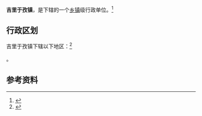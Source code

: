 {{中国乡级行政区|65/40/21/100/000}}

'''吉里于孜镇'''，是{{PRC admin/fullname|65/40/21/100/000|3}}下辖的一个[[乡镇|乡镇]]级行政单位。<ref>{{PRC admin/ref sgc|{{PRC admin/parent|65/40/21/100/000}}}}</ref>

== 行政区划 ==

吉里于孜镇下辖以下地区：<ref>{{PRC admin/ref sgc|65/40/21/100/000}}</ref>

{{PRC admin/children|65/40/21/100/000}}。

== 参考资料 ==

{{reflist}}

{{行政区划小作品}}
{{PRC admin/navcat|65/40/21/100/000}}